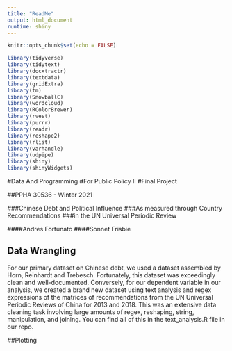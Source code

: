 ```yaml
---
title: "ReadMe"
output: html_document
runtime: shiny
---
```


```r
knitr::opts_chunk$set(echo = FALSE)

library(tidyverse)
library(tidytext)
library(docxtractr)
library(textdata)
library(gridExtra)
library(tm)
library(SnowballC)
library(wordcloud)
library(RColorBrewer)
library(rvest)
library(purrr)
library(readr)
library(reshape2)
library(rlist)
library(varhandle)
library(udpipe)
library(shiny)
library(shinyWidgets)

```


#Data And Programming
#For Public Policy II
#Final Project

##PPHA 30536 - Winter 2021

###Chinese Debt and Political Influence
###As measured through Country Recommendations
###in the UN Universal Periodic Review

####Andres Fortunato
####Sonnet Frisbie


## Data Wrangling

For our primary dataset on Chinese debt, we used a dataset assembled by Horn, Reinhardt and Trebesch.  Fortunately, this dataset was exceedingly clean and well-documented.  Conversely, for our dependent variable in our analysis, we created a brand new dataset using text analysis and regex expressions of the matrices of recommendations from the UN Universal Periodic Reviews of China for 2013 and 2018.  This was an extensive data cleaning task involving large amounts of regex, reshaping, string, manipulation, and joining.  You can find all of this in the text_analysis.R file in our repo.  

##Plotting



